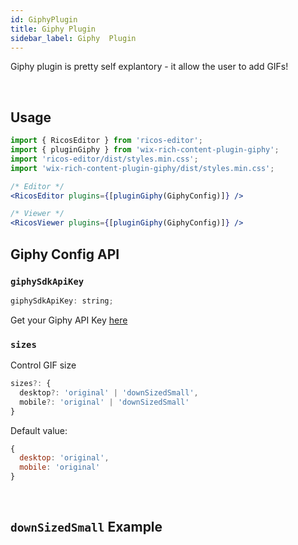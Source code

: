 ```yaml
---
id: GiphyPlugin
title: Giphy Plugin
sidebar_label: Giphy  Plugin
---
```



Giphy plugin is pretty self explantory - it allow the user to add GIFs!

<div className="card">
  <RicosEditorWithMobile
    content={content('Add A GIF to get the party started!')}
    placeholder={'Type here!'}
    plugins={[pluginGiphy({ giphySdkApiKey: 'HXSsAGVNzjeUjhKfhhD9noF8sIbpYDsV' })]}
  />
</div>
<br />

## Usage

```jsx
import { RicosEditor } from 'ricos-editor';
import { pluginGiphy } from 'wix-rich-content-plugin-giphy';
import 'ricos-editor/dist/styles.min.css';
import 'wix-rich-content-plugin-giphy/dist/styles.min.css';

/* Editor */
<RicosEditor plugins={[pluginGiphy(GiphyConfig)]} />

/* Viewer */
<RicosViewer plugins={[pluginGiphy(GiphyConfig)]} />
```

## Giphy Config API

### `giphySdkApiKey`

```jsx
giphySdkApiKey: string;
```

Get your Giphy API Key <a href="https://support.giphy.com/hc/en-us/articles/360020283431-Request-A-GIPHY-API-Key">here</a>

### `sizes`

Control GIF size

```jsx
sizes?: {
  desktop?: 'original' | 'downSizedSmall',
  mobile?: 'original' | 'downSizedSmall'
}
```

Default value:

```jsx
{
  desktop: 'original',
  mobile: 'original'
}
```

<br />

## `downSizedSmall` Example

<div className="card">
  <RicosEditorWithMobile
    content={content('This is the down-sized playground, enjoy')}
    placeholder={'Type here!'}
    plugins={[
      pluginGiphy({
        giphySdkApiKey: 'HXSsAGVNzjeUjhKfhhD9noF8sIbpYDsV',
        sizes: { desktop: 'downSizedSmall' },
      }),
    ]}
  />
</div>
